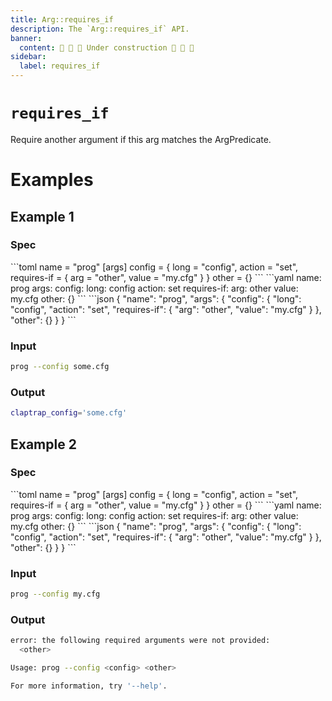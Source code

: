 ```yaml
---
title: Arg::requires_if
description: The `Arg::requires_if` API.
banner:
  content: 🚧 🚧 🚧 Under construction 🚧 🚧 🚧
sidebar:
  label: requires_if
---
```



# `requires_if` <LinkButton href="https://docs.rs/clap/latest/clap/struct.Arg.html#method.requires_if" icon="open-book" variant="minimal"></LinkButton>

<Badge text="since 0.1.0" size="small" />

Require another argument if this arg matches the ArgPredicate.

# Examples
## Example 1

### Spec

<Tabs syncKey="format">
  <TabItem label="TOML">
```toml
name = "prog"
[args]
config = { long = "config", action = "set", requires-if = { arg = "other", value = "my.cfg" } }
other = {}
```
  </TabItem>
  <TabItem label="YAML">
```yaml
name: prog
args:
  config:
    long: config
    action: set
    requires-if:
      arg: other
      value: my.cfg
  other: {}
```
  </TabItem>
  <TabItem label="JSON">
```json
{
  "name": "prog",
  "args": {
    "config": {
      "long": "config",
      "action": "set",
      "requires-if": {
        "arg": "other",
        "value": "my.cfg"
      }
    },
    "other": {}
  }
}
```
  </TabItem>
</Tabs>

### Input

```bash
prog --config some.cfg
```

### Output

```bash
claptrap_config='some.cfg'
```
## Example 2

### Spec

<Tabs syncKey="format">
  <TabItem label="TOML">
```toml
name = "prog"
[args]
config = { long = "config", action = "set", requires-if = { arg = "other", value = "my.cfg" } }
other = {}
```
  </TabItem>
  <TabItem label="YAML">
```yaml
name: prog
args:
  config:
    long: config
    action: set
    requires-if:
      arg: other
      value: my.cfg
  other: {}
```
  </TabItem>
  <TabItem label="JSON">
```json
{
  "name": "prog",
  "args": {
    "config": {
      "long": "config",
      "action": "set",
      "requires-if": {
        "arg": "other",
        "value": "my.cfg"
      }
    },
    "other": {}
  }
}
```
  </TabItem>
</Tabs>

### Input

```bash
prog --config my.cfg
```

### Output

```bash
error: the following required arguments were not provided:
  <other>

Usage: prog --config <config> <other>

For more information, try '--help'.
```
